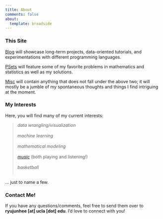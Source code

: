 ```yaml
---
title: About
comments: false
about:
  template: broadside
---
```


### This Site

[Blog](blog.html) will showcase long-term projects, data-oriented tutorials, and experimentations with different programming languages.

[PSets](psets.html) will feature some of my favorite problems in mathematics and statistics as well as my solutions.

[Misc](misc.html) will contain anything that does not fall under the above two; it will mostly be a jumble of my spontaneous thoughts and things I find intriguing at the moment.

### My Interests

Here, you will find many of my current interests: 

>
*data wrangling/visualization* <br><br>
*machine learning* <br><br>
*mathematical modeling* <br><br>
[*music*](https://www.last.fm/user/icebearr) (both playing and listening!) <br><br>
*basketball* <br><br>

... just to name a few. <br>


### Contact Me!

If you have any questions/comments, feel free to send them over to **ryujunhee [at] ucla [dot] edu**. I'd love to connect with you!